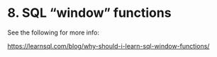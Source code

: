 # <yrChapterNumber>8. </yrChapterNumber> SQL "window" functions

See the following for more info:

<https://learnsql.com/blog/why-should-i-learn-sql-window-functions/>
